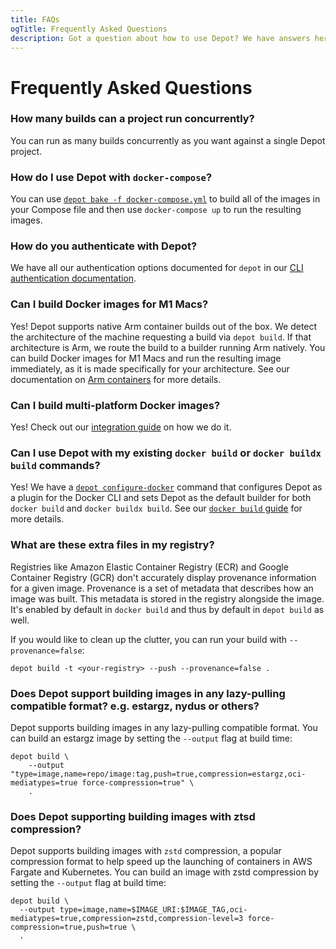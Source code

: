 ```yaml
---
title: FAQs
ogTitle: Frequently Asked Questions
description: Got a question about how to use Depot? We have answers here.
---
```


# Frequently Asked Questions

### How many builds can a project run concurrently?

You can run as many builds concurrently as you want against a single Depot project.

### How do I use Depot with `docker-compose`?

You can use [`depot bake -f docker-compose.yml`](/docs/cli/reference#depot-bake) to build all of the images in your Compose file and then use `docker-compose up` to run the resulting images.

### How do you authenticate with Depot?

We have all our authentication options documented for `depot` in our [CLI authentication documentation](/docs/cli/authentication).

### Can I build Docker images for M1 Macs?

Yes! Depot supports native Arm container builds out of the box. We detect the architecture of the machine requesting a build via `depot build`. If that architecture is Arm, we route the build to a builder running Arm natively. You can build Docker images for M1 Macs and run the resulting image immediately, as it is made specifically for your architecture. See our documentation on [Arm containers](guides/arm-containers) for more details.

### Can I build multi-platform Docker images?

Yes! Check out our [integration guide](guides/arm-containers#what-about-multi-architecture-containers) on how we do it.

### Can I use Depot with my existing `docker build` or `docker buildx build` commands?

Yes! We have a [`depot configure-docker`](/docs/cli/reference#depot-configure-docker) command that configures Depot as a plugin for the Docker CLI and sets Depot as the default builder for both `docker build` and `docker buildx build`. See our [`docker build` guide](/docs/guides/docker-build) for more details.

### What are these extra files in my registry?

Registries like Amazon Elastic Container Registry (ECR) and Google Container Registry (GCR) don't accurately display provenance information for a given image. Provenance is a set of metadata that describes how an image was built. This metadata is stored in the registry alongside the image. It's enabled by default in `docker build` and thus by default in `depot build` as well.

If you would like to clean up the clutter, you can run your build with `--provenance=false`:

```shell
depot build -t <your-registry> --push --provenance=false .
```

### Does Depot support building images in any lazy-pulling compatible format? e.g. estargz, nydus or others?

Depot supports building images in any lazy-pulling compatible format. You can build an estargz image by setting the `--output` flag at build time:

```shell
depot build \
    --output "type=image,name=repo/image:tag,push=true,compression=estargz,oci-mediatypes=true force-compression=true" \
    .
```

### Does Depot supporting building images with ztsd compression?

Depot supports building images with `zstd` compression, a popular compression format to help speed up the launching of containers in AWS Fargate and Kubernetes. You can build an image with zstd compression by setting the `--output` flag at build time:

```shell
depot build \
  --output type=image,name=$IMAGE_URI:$IMAGE_TAG,oci-mediatypes=true,compression=zstd,compression-level=3 force-compression=true,push=true \
  .
```
